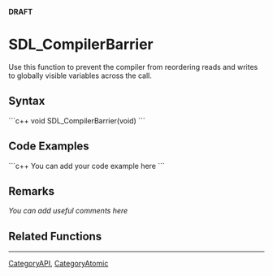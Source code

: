 <!-- pragma section-numbers off -->
<!-- pragma disable-camelcase -->
<!-- acl All:read -->
'''DRAFT'''

= SDL_CompilerBarrier =
Use this function to prevent the compiler from reordering reads and writes to globally visible variables across the call.


== Syntax ==
```c++
void SDL_CompilerBarrier(void)
```

== Code Examples ==
```c++
You can add your code example here
```

== Remarks ==
''You can add useful comments here''

== Related Functions ==

----
[[CategoryAPI]], [[CategoryAtomic]]
